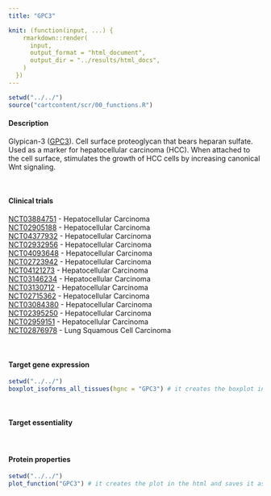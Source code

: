 ```yaml
---
title: "GPC3"

knit: (function(input, ...) {
    rmarkdown::render(
      input,
      output_format = "html_document",
      output_dir = "../results/html_docs",
    )
  })
---
```

<style>
img {
    max-width: 30cm;
}
</style>

```r
setwd("../../")
source("cartcontent/scr/00_functions.R")
```


<h4>Description</h4>
Glypican-3 ([GPC3](https://www.uniprot.org/uniprot/P51654)). Cell surface proteoglycan that bears heparan sulfate. Used as a marker for hepatocellular carcinoma (HCC). When attached to the cell surface, stimulates the growth of HCC cells by increasing canonical Wnt signaling. 

<br> 

<h4>Clinical trials</h4> 
[NCT03884751](https://clinicaltrials.gov/ct2/show/NCT03884751) - Hepatocellular Carcinoma <br>
[NCT02905188](https://clinicaltrials.gov/ct2/show/NCT02905188) - Hepatocellular Carcinoma <br> 
[NCT04377932](https://clinicaltrials.gov/ct2/show/NCT04377932) - Hepatocellular Carcinoma <br>
[NCT02932956](https://clinicaltrials.gov/ct2/show/NCT02932956) - Hepatocellular Carcinoma <br>
[NCT04093648](https://clinicaltrials.gov/ct2/show/NCT04093648) - Hepatocellular Carcinoma <br>
[NCT02723942](https://clinicaltrials.gov/ct2/show/NCT02723942) - Hepatocellular Carcinoma <br>
[NCT04121273](https://clinicaltrials.gov/ct2/show/NCT04121273) - Hepatocellular Carcinoma <br>
[NCT03146234](https://clinicaltrials.gov/ct2/show/NCT03146234) - Hepatocellular Carcinoma <br>
[NCT03130712](https://clinicaltrials.gov/ct2/show/NCT03130712) - Hepatocellular Carcinoma <br>
[NCT02715362](https://clinicaltrials.gov/ct2/show/NCT02715362) - Hepatocellular Carcinoma <br>
[NCT03084380](https://clinicaltrials.gov/ct2/show/NCT03084380) - Hepatocellular Carcinoma <br>
[NCT02395250](https://clinicaltrials.gov/ct2/show/NCT02395250) - Hepatocellular Carcinoma <br>
[NCT02959151](https://clinicaltrials.gov/ct2/show/NCT02959151) - Hepatocellular Carcinoma <br>
[NCT02876978](https://clinicaltrials.gov/ct2/show/NCT02876978) - Lung Squamous Cell Carcinoma 

<br>

<h4>Target gene expression</h4>
```r
setwd("../../")
boxplot_isoforms_all_tissues(hgnc = "GPC3") # it creates the boxplot in the html and saves it as .pdf in the plot/isoform_expression folder
```

<br>

<h4>Target essentiality</h4>

<br>

<h4>Protein properties</h4>
```r
setwd("../../")
plot_function("GPC3") # it creates the plot in the html and saves it as .pdf in the plot/protein_properties folder
```